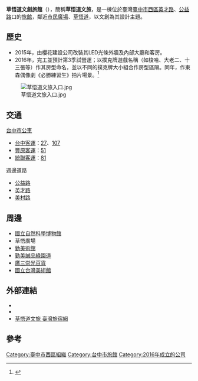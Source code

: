 {{Coord|24.150602|120.665017|display=title|region:TW-TXG_type:landmark}}
{{Expand|time=2016-08-20}}
{{Infobox Company 
| image = 草悟道文旅外觀.jpg
| type               =[[股份有限公司|股份有限公司]] 
| foundation         = 2016年
| location           = 臺灣臺中市西區英才路512號     
| key_people         = 
| industry           = 旅館服務業
| products           = 
| revenue            = 
| operating_income   = 
| num_employees      =15人 
| divisions          =
| subsid             = 
| zip_code           = 403 
| telephone_no       = +886 4 3501 9388
| market_value       =
| major_shareholder  = 
| homepage           = {{URL|cghotel.com.tw}}
| footnotes          =
| company_name       = 草悟道旅館股份有限公司
| company_name_en    = Calligraphy Greenway Hotel
| company_logo       = Logo 草悟道文創旅館.png
| company_type       = 
| market_information = 
| profit             = 
| P/E ratio          =
| earnings per share = 
| Net asset value    =
| width              = 
| num_employees_year = 2016年
}}

'''草悟道文創旅館'''（{{lang-en|'''Calligraphy Greenway Hotel'''}}），簡稱'''草悟道文旅'''，是一棟位於臺灣[[臺中市|臺中市]][[西區_(臺中市)|西區]][[英才路|英才路]]、[[公益路|公益路]]口的[[旅館|旅館]]，鄰近[[市民廣場_(臺中市)|市民廣場]]、[[草悟道|草悟道]]，以文創為其設計主題。

== 歷史 ==

*2015年，由櫻花建設公司改裝其LED光條外牆及內部大廳和客房。
*2016年，完工並預計第3季試營運；以撲克牌遊戲名稱（如梭哈、大老二、十三張等）作其房型命名，並以不同的撲克牌大小組合作房型區隔。同年，作東森偶像劇《必勝練習生》拍片場景。<ref>{{Citation|last=東森創作|title=【必勝練習生】 預告 想哭篇|date=2016-07-07|url=https://www.youtube.com/watch?v=XCF8R-N2770|accessdate=2016-12-02}}</ref>
[[File:草悟道文旅入口.jpg|thumb]]

==交通==
;[[台中市公車|台中市公車]]
*[[台中客運|台中客運]]：[[台中市公車27路|27]]、[[台中市公車107路|107]]
*[[豐原客運|豐原客運]]：[[台中市公車51路|51]]
*[[統聯客運|統聯客運]]：[[台中市公車81路|81]]

;週邊道路
*[[公益路|公益路]]
*[[英才路|英才路]]
*[[美村路|美村路]]

== 周邊 ==
* [[國立自然科學博物館|國立自然科學博物館]]
* 草悟廣場
* [[勤美術館|勤美術館]]
* [[勤美誠品綠園道|勤美誠品綠園道]]
* [[廣三崇光百貨|廣三崇光百貨]]
* [[國立台灣美術館|國立台灣美術館]]

== 外部連結 ==
* {{Twitter|cghotel512}}
* {{Facebook|cghoteltw}}
* [https://taiwanstay.net.tw/room/21849 草悟道文旅  臺灣旅宿網] {{Wayback|url=https://taiwanstay.net.tw/room/21849 |date=20210411120348 }}

== 參考 ==
{{Reflist}}

[[Category:臺中市西區組織|Category:臺中市西區組織]]
[[Category:台中市旅館|Category:台中市旅館]]
[[Category:2016年成立的公司|Category:2016年成立的公司]]